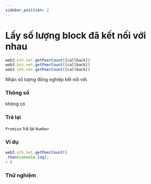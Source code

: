 ```yaml
---
sidebar_position: 2
---
```


# Lấy số lượng block đã kết nối với nhau

```javascript
web3.eth.net.getPeerCount([callback])
web3.bzz.net.getPeerCount([callback])
web3.shh.net.getPeerCount([callback])
```
Nhận số lượng đồng nghiệp kết nối với.

### Thông số
không có

### Trả lại
`Promise` trả lại `Number`

### Ví dụ
```javascript
web3.eth.net.getPeerCount()
.then(console.log);
> 0
```
### Thử nghiệm
<GetPeerCount/>
